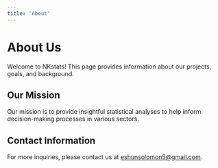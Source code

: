 ```yaml
---
title: "About"
---
```


# About Us

Welcome to NKstats! This page provides information about our projects, goals, and background.

## Our Mission

Our mission is to provide insightful statistical analyses to help inform decision-making processes in various sectors.

## Contact Information

For more inquiries, please contact us at [eshunsolomon5@gmail.com](mailto:eshunsolomon5@gmail.com).

